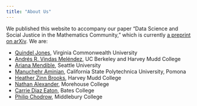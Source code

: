 ```yaml
---
title: "About Us"
---
```


We published this website to accompany our paper "Data Science and Social Justice in the Mathematics Community," which is currently [a preprint on arXiv](https://arxiv.org/abs/2303.09282). We are: 

- [Quindel Jones](https://quindeldjones.wixsite.com/quindelj), Virginia Commonwealth University
- [Andrés R. Vindas Meléndez](https://math.berkeley.edu/~vindas/), UC Berkeley and Harvey Mudd College
- [Ariana Mendible](https://www.arianamendible.com/), Seattle University
- [Manuchehr Aminian](https://maminian.github.io/), California State Polytechnica University, Pomona
- [Heather Zinn Brooks](https://sites.google.com/g.hmc.edu/hzinnbrooks), Harvey Mudd College
- [Nathan Alexander](https://www.professornaite.com), Morehouse College
- [Carrie Diaz Eaton](https://inquire.catapult.bates.edu/), Bates College
- [Philip Chodrow](https://www.philchodrow.com/), Middlebury College






